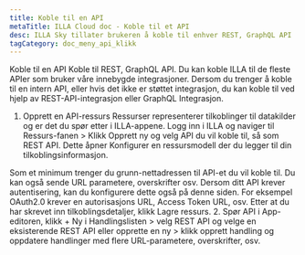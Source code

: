 ```yaml
---
title: Koble til en API
metaTitle: ILLA Cloud doc - Koble til et API
desc: ILLA Sky tillater brukeren å koble til enhver REST, GraphQL API
tagCategory: doc_meny_api_klikk
---
```


Koble til en API
Koble til REST, GraphQL API.
Du kan koble ILLA til de fleste APIer som bruker våre innebygde integrasjoner. Dersom du trenger å koble til en intern API, eller hvis det ikke er støttet integrasjon, du kan koble til ved hjelp av REST-API-integrasjon eller GraphQL Integrasjon.

1.  Opprett en API-ressurs 
    Ressurser representerer tilkoblinger til datakilder og er det du spør etter i ILLA-appene. Logg inn i ILLA og naviger til Ressurs-fanen > Klikk Opprett ny og velg API du vil koble til, så som REST API. Dette åpner Konfigurer en ressursmodell der du legger til din tilkoblingsinformasjon.

Som et minimum trenger du grunn-nettadressen til API-et du vil koble til. Du kan også sende URL parametere, overskrifter osv. Dersom ditt API krever autentisering, kan du konfigurere dette også på denne siden. For eksempel OAuth2.0 krever en autorisasjons URL, Access Token URL, osv. Etter at du har skrevet inn tilkoblingsdetaljer, klikk Lagre ressurs. 
2\. Spør API
i App-editoren, klikk + Ny i Handlingslisten > velg REST API og velge en eksisterende REST API eller opprette en ny > klikk opprett handling og oppdatere handlinger med flere URL-parametere, overskrifter, osv.
